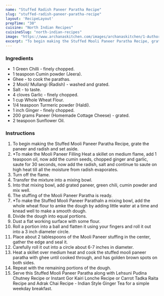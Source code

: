 ---
name: "Stuffed Radish Paneer Paratha Recipe"
slug: "stuffed-radish-paneer-paratha-recipe"
layout: 'RecipeLayout'
prepTime: "30"
cuisine: "North Indian Recipes"
cuisineSlug: "north-indian-recipes"
image: "https://www.archanaskitchen.com/images/archanaskitchen/1-Author/sneha-archanaskitchen.com/Stuffed_Mooli_Paneer_Paratha__1600.jpg"
excerpt: "To begin making the Stuffed Mooli Paneer Paratha Recipe, grate the paneer and radish and set aside"
---

### Ingredients

- 1 Green Chilli - finely chopped.
- 1 teaspoon Cumin powder (Jeera).
- Ghee - to cook the parathas.
- 2 Mooli/ Mullangi (Radish) - washed and grated.
- Salt - to taste.
- 4 cloves Garlic - finely chopped.
- 1 cup Whole Wheat Flour.
- 1/4 teaspoon Turmeric powder (Haldi).
- 1 inch Ginger - finely chopped.
- 200 grams Paneer (Homemade Cottage Cheese) - grated.
- 2 teaspoon Sunflower Oil.

### Instructions

1. To begin making the Stuffed Mooli Paneer Paratha Recipe, grate the paneer and radish and set aside.
1. *To make the Mooli Paneer Filling Heat a skillet on medium flame, add 1 teaspoon oil, now add the cumin seeds, chopped ginger and garlic, saute for 30 seconds, now add the radish, salt and continue to saute on high heat till all the moisture from radish evaporates.
1. Turn off the flame.
1. Transfer the mixture into a mixing bowl.
1. Into that mixing bowl, add grated paneer, green chili, cumin powder and mix well.
1. The stuffing of the Mooli Paneer Paratha is ready.
1. *To make the Stuffed Mooli Paneer ParathaIn a mixing bowl, add the whole wheat flour to amke the dough by adding little water at a time and knead well to make a smooth dough.
1. Divide the dough into equal portions.
1. Dust a flat working surface with some flour.
1. Roll a portion into a ball and flatten it using your fingers and roll it out into a 3 inch diameter circle.
1. Place about 2 tablespoons of the Mooli Paneer stuffing in the center, gather the edge and seal it.
1. Carefully roll it out into a circle about 6-7 inches in diameter.
1. Heat a skillet over medium heat and cook the stuffed mooli paneer paratha with ghee until cooked through, and has golden brown spots on both sides.
1. Repeat with the remaining portions of the dough.
1. Serve this Stuffed Mooli Paneer Paratha along with Lehsuni Pudina Chutney Recipe or Instant Gor Kairi Lonche Recipe or Carrot Tadka Raita Recipe and Adrak Chai Recipe - Indian Style Ginger Tea for a simple weekday breakfast.
